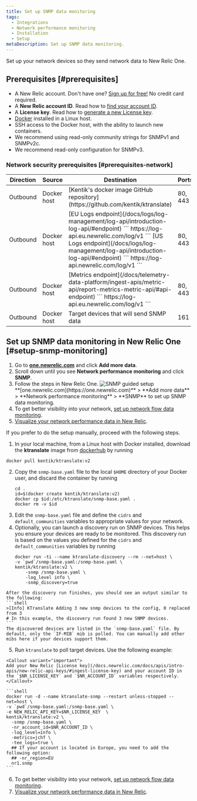 ```yaml
---
title: Set up SNMP data monitoring
tags:
  - Integrations
  - Network performance monitoring
  - Installation
  - Setup
metaDescription: Set up SNMP data monitoring.
---
```


Set up your network devices so they send network data to New Relic One.

## Prerequisites [#prerequisites]

- A New Relic account. Don't have one? [Sign up for free!](https://newrelic.com/signup) No credit card required.
- A **New Relic account ID**. Read how to [find your account ID](/docs/accounts/accounts-billing/account-setup/account-id/).
- A **License key**. Read how to [generate a new License key](/docs/apis/intro-apis/new-relic-api-keys/#ingest-license-key).
- [Docker](https://docs.docker.com/engine/install/) installed in a Linux host.
- SSH access to the Docker host, with the ability to launch new containers.
- We recommend using read-only community strings for SNMPv1 and SNMPv2c.
- We recommend read-only configuration for SNMPv3.

### Network security prerequisites [#prerequisites-network]

<table>
  <thead>
    <tr>
      <th style={{ width: "100px" }}>
        Direction
      </th>
      <th>
        Source
      </th>
      <th>
        Destination
      </th>
      <th>
        Ports
      </th>
      <th>
        Protocol
      </th>
    </tr>
  </thead>
    <tbody>
    <tr>
      <td>
        Outbound
      </td>
      <td>
        Docker host
      </td>
      <td>
        [Kentik's docker image GitHub repository](https://github.com/kentik/ktranslate)
      </td>
      <td>
        80, 443
      </td>
      <td>
        UDP, TCP
      </td>
    </tr>
    <tr>
      <td>
        Outbound
      </td>
      <td>
        Docker host
      </td>
      <td>
        [EU Logs endpoint](/docs/logs/log-management/log-api/introduction-log-api/#endpoint)
        ```
        https://log-api.eu.newrelic.com/log/v1
        ```
        [US Logs endpoint](/docs/logs/log-management/log-api/introduction-log-api/#endpoint)
        ```
        https://log-api.newrelic.com/log/v1
        ```
      </td>
      <td>
        80, 443
      </td>
      <td>
        UDP, TCP
      </td>
    </tr>
    <tr>
      <td>
        Outbound
      </td>
      <td>
        Docker host
      </td>
      <td>
        [Metrics endpoint](/docs/telemetry-data-platform/ingest-apis/metric-api/report-metrics-metric-api/#api-endpoint)
        ```
        https://log-api.eu.newrelic.com/log/v1
        ```
      </td>
      <td>
        80, 443
      </td>
      <td>
        UDP, TCP
      </td>
    </tr>
    <tr>
      <td>
        Outbound
      </td>
      <td>
        Docker host
      </td>
      <td>
        Target devices that will send SNMP data
      </td>
      <td>
        161
      </td>
      <td>
        TCP
      </td>
    </tr>
    </tbody>
</table>

## Set up SNMP data monitoring in New Relic One [#setup-snmp-monitoring]

1. Go to **[one.newrelic.com](https://one.newrelic.com)** and click **Add more data**.
2. Scroll down until you see **Network performance monitoring** and click **SNMP**.
3. Follow the steps in New Relic One.
  ![SNMP guided setup](./img/snmp-guided-install.png "SNMP guided setup")
    <figcaption>
    **[one.newrelic.com](https://one.newrelic.com)** > **Add more data** > **Network performance monitoring** > **SNMP** to set up SNMP data monitoring.
    </figcaption>
4. To get better visibility into your network, [set up network flow data monitoring](/docs/network-performance-monitoring/setup-performance-monitoring/network-flow-monitoring).
5. [Visualize your network performance data in New Relic](/docs/network-performance-monitoring/monitoring-network-data/visualize-network-data).

<CollapserGroup>
  <Collapser
    id="manual-setup"
    title="Manual setup"
  >
  If you prefer to do the setup manually, proceed with the following steps.

  1. In your local machine, from a Linux host with Docker installed, download the **ktranslate** image from [dockerhub](https://hub.docker.com/) by running 
  ```shell
  docker pull kentik/ktranslate:v2
  ```
  2. Copy the `snmp-base.yaml` file to the local `$HOME` directory of your Docker user, and discard the container by running
      ```shell
      cd .
      id=$(docker create kentik/ktranslate:v2)
      docker cp $id:/etc/ktranslate/snmp-base.yaml .
      docker rm -v $id
      ```
  3. Edit the `snmp-base.yaml` file and define the `cidrs` and `default_communities` variables to appropriate values for your network.
  4. Optionally, you can launch a discovery run on SNMP devices. This helps you ensure your devices are ready to be monitored. This discovery run is based on the values you defined for the `cidrs` and `default_communities` variables by running
      ```shell
      docker run -ti --name ktranslate-discovery --rm --net=host \
      -v `pwd`/snmp-base.yaml:/snmp-base.yaml \
      kentik/ktranslate:v2 \
          -snmp /snmp-base.yaml \
          -log_level info \
          -snmp_discovery=true
      ```
    After the discovery run finishes, you should see an output similar to the following:
    ```shell
    >[Info] KTranslate Adding 3 new snmp devices to the config, 0 replaced from 3
    # In this example, the discovery run found 3 new SNMP devices.
    ```
    The discovered devices are listed in the `snmp-base.yaml` file. By default, only the `IF-MIB` mib is polled. You can manually add other mibs here if your devices support them. 
  5. Run `ktranslate` to poll target devices. Use the following example:

    <Callout variant="important">
    Add your New Relic [License key](/docs.newrelic.com/docs/apis/intro-apis/new-relic-api-keys/#ingest-license-key) and your account ID in the `$NR_LICENSE_KEY` and `$NR_ACCOUNT_ID` variables respectively.
    </Callout>

    ```shell
    docker run -d --name ktranslate-snmp --restart unless-stopped --net=host \
    -v `pwd`/snmp-base.yaml:/snmp-base.yaml \
    -e NEW_RELIC_API_KEY=$NR_LICENSE_KEY  \
    kentik/ktranslate:v2 \
      -snmp /snmp-base.yaml \
      -nr_account_id=$NR_ACCOUNT_ID \
      -log_level=info \
      -metrics=jchf \
      -tee_logs=true \
      ## If your account is located in Europe, you need to add the following option:
      ## -nr_region=EU
      nr1.snmp 
    ```
  6. To get better visibility into your network, [set up network flow data monitoring](/docs/network-performance-monitoring/setup-performance-monitoring/network-flow-monitoring).
  7. [Visualize your network performance data in New Relic](/docs/network-performance-monitoring/monitoring-network-data/visualize-network-data).
  </Collapser>
</CollapserGroup>
